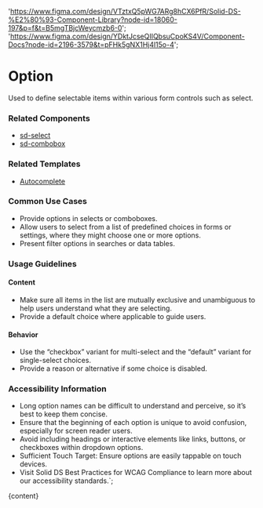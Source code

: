 

  'https://www.figma.com/design/VTztxQ5pWG7ARg8hCX6PfR/Solid-DS-%E2%80%93-Component-Library?node-id=18060-197&p=f&t=B5mgTBjcWeycmzb6-0';
  'https://www.figma.com/design/YDktJcseQIIQbsuCpoKS4V/Component-Docs?node-id=2196-3579&t=pFHk5gNX1Hj4l15o-4';

# Option

Used to define selectable items within various form controls such as select.

<DefaultStory />

<DocumentationLinks storybookLink="${storybookLink}" figmaLibrary="${figmaLibrary}" figmaDocs="${figmaDocs}" />

### Related Components

- [sd-select](/?path=/docs/components-sd-select--docs)
- [sd-combobox](/?path=/docs/components-sd-combobox--docs)

### Related Templates

- [Autocomplete](/?path=/docs/templates-autocomplete--docs)

### Common Use Cases

- Provide options in selects or comboboxes.
- Allow users to select from a list of predefined choices in forms or settings, where they might choose one or more options.
- Present filter options in searches or data tables.

### Usage Guidelines

#### Content

- Make sure all items in the list are mutually exclusive and unambiguous to help users understand what they are selecting.
- Provide a default choice where applicable to guide users.

#### Behavior

- Use the “checkbox” variant for multi-select and the “default” variant for single-select choices.
- Provide a reason or alternative if some choice is disabled.

### Accessibility Information

- Long option names can be difficult to understand and perceive, so it’s best to keep them concise.
- Ensure that the beginning of each option is unique to avoid confusion, especially for screen reader users.
- Avoid including headings or interactive elements like links, buttons, or checkboxes within dropdown options.
- Sufficient Touch Target: Ensure options are easily tappable on touch devices.
- Visit <sd-link href="https://www.figma.com/design/YDktJcseQIIQbsuCpoKS4V/Component-Docs?node-id=10708-5011&t=Z1FxSGWkmXG5r5sw-4" target="_blank">Solid DS Best Practices for WCAG Compliance</sd-link> to learn more about our accessibility standards.`;

<Meta title="Components/sd-option/Overview" />

<OverviewFormatter story={OptionStories.Default}>{content}</OverviewFormatter>
